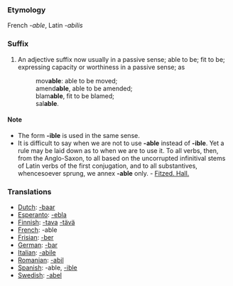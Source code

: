 ===Etymology===
French ''-able'', Latin ''-abilis''
===Suffix===
#An adjective suffix now usually in a passive sense; able to be; fit to be; expressing capacity or worthiness in a passive sense; as
#:mov'''able''': able to be moved;
#:amend'''able''', able to be amended; 
#:blam'''able''', fit to be blamed; 
#:sal'''able'''.
====Note====
*The form '''-ible''' is used in the same sense.
*It is difficult to say when we are not to use '''-able''' instead of '''-ible'''. Yet a rule may be laid down as to when we are to use it. To all verbs, then, from the Anglo-Saxon, to all based on the uncorrupted infinitival stems of Latin verbs of the first conjugation, and to all substantives, whencesoever sprung, we annex '''-able''' only. - [[Fitzed. Hall.]]

===Translations===
*[[Dutch]]: [[-baar]]
*[[Esperanto]]: [[-ebla]]
*[[Finnish]]: [[-tava]] [[-tävä]]
*[[French]]: -able
*[[Frisian]]: [[-ber]]
*[[German]]: [[-bar]]
*[[Italian]]: [[-abile]]
*[[Romanian]]: [[-abil]]
*[[Spanish]]: -able, [[-ible]]
*[[Swedish]]: [[-abel]]